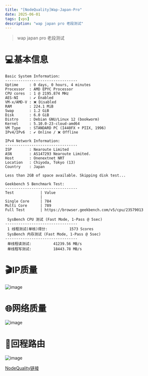 ```yaml
---
title: "[NodeQuality]Wap-Japan-Pro"
date: 2025-06-01
tags: [vps]
description: "wap japan pro 老段测试"
---
```


> wap japan pro 老段测试

# 💻基本信息
```
Basic System Information:
---------------------------------
Uptime     : 0 days, 0 hours, 4 minutes
Processor  : AMD EPYC Processor
CPU cores  : 1 @ 2195.874 MHz
AES-NI     : ✔ Enabled
VM-x/AMD-V : ❌ Disabled
RAM        : 224.1 MiB
Swap       : 1.2 GiB
Disk       : 6.0 GiB
Distro     : Debian GNU/Linux 12 (bookworm)
Kernel     : 5.10.0-23-cloud-amd64
VM Type    : STANDARD PC (I440FX + PIIX, 1996)
IPv4/IPv6  : ✔ Online / ❌ Offline

IPv4 Network Information:
---------------------------------
ISP        : Nearoute Limited
ASN        : AS147293 Nearoute Limited.
Host       : Onenextnet NRT
Location   : Chiyoda, Tokyo (13)
Country    : Japan

Less than 2GB of space available. Skipping disk test...

Geekbench 5 Benchmark Test:
---------------------------------
Test            | Value                         
                |                               
Single Core     | 784                           
Multi Core      | 789                           
Full Test       | https://browser.geekbench.com/v5/cpu/23579013

 SysBench CPU 测试 (Fast Mode, 1-Pass @ 5sec)
---------------------------------
 1 线程测试(单核)得分:          1573 Scores
 SysBench 内存测试 (Fast Mode, 1-Pass @ 5sec)
---------------------------------
 单线程读测试:          41239.56 MB/s
 单线程写测试:          18443.78 MB/s
```
# 🎬IP质量
 ![image](https://i.111666.best/image/doMprhVDy6vVFb0Wqt4FX0.webp)

# 🌐网络质量
 ![image](https://i.111666.best/image/pxFtEmCZS5OrfxbxO4ytmg.webp)

# 📍回程路由
 ![image](https://i.111666.best/image/x6Ol5WzhsaEHSmVcmgS10s.webp)


[NodeQuality链接](https://nodequality.com/r/SWJw7eLyZ9ckry3rKAEANS0D0L1r5bE1)







